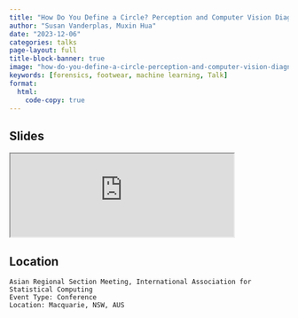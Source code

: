 ```yaml
---
title: "How Do You Define a Circle? Perception and Computer Vision Diagnostics"
author: "Susan Vanderplas, Muxin Hua"
date: "2023-12-06"
categories: talks
page-layout: full
title-block-banner: true
image: "how-do-you-define-a-circle-perception-and-computer-vision-diagnostics.png"
keywords: [forensics, footwear, machine learning, Talk]
format:
  html:
    code-copy: true
---
```

 
## Slides

<iframe src='http://srvanderplas.github.io/2023-Presentations/12-IASCARS/' height='auto' width='80%'>
                        </iframe>
## Location

    Asian Regional Section Meeting, International Association for Statistical Computing
    Event Type: Conference
    Location: Macquarie, NSW, AUS

